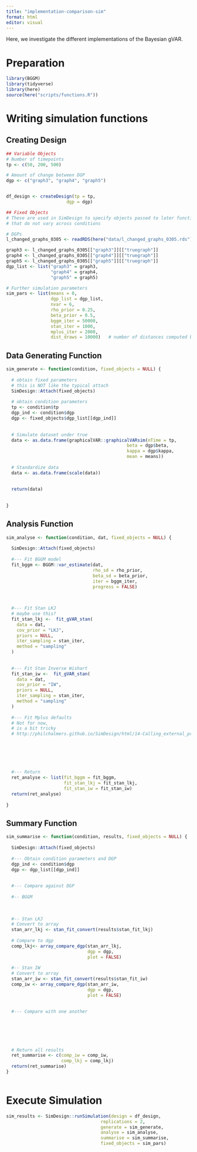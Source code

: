 ```yaml
---
title: "implementation-comparison-sim"
format: html
editor: visual
---
```


Here, we investigate the different implementations of the Bayesian gVAR.

# Preparation

```r
library(BGGM)
library(tidyverse)
library(here)
source(here("scripts/functions.R"))
```

# Writing simulation functions

## Creating Design

```r
## Variable Objects
# Number of timepoints
tp <- c(50, 200, 500)

# Amount of change between DGP
dgp <- c("graph3", "graph4", "graph5")


df_design <- createDesign(tp = tp,
                       dgp = dgp)

## Fixed Objects
# These are used in SimDesign to specify objects passed to later functions
# that do not vary across conditions

# DGPs
l_changed_graphs_0305 <- readRDS(here("data/l_changed_graphs_0305.rds"))

graph3 <- l_changed_graphs_0305[["graph3"]][["truegraph"]]
graph4 <- l_changed_graphs_0305[["graph4"]][["truegraph"]]
graph5 <- l_changed_graphs_0305[["graph5"]][["truegraph"]]
dgp_list <- list("graph3" = graph3,
                 "graph4" = graph4,
                 "graph5" = graph5)

# Further simulation parameters
sim_pars <- list(means = 0,
                 dgp_list = dgp_list,
                 nvar = 6,
                 rho_prior = 0.25,
                 beta_prior = 0.5,
                 bggm_iter = 50000,
                 stan_iter = 1000,
                 mplus_iter = 2000,
                 dist_draws = 10000)   # number of distances computed between matrices

```

## Data Generating Function

```r
sim_generate <- function(condition, fixed_objects = NULL) {
  
  # obtain fixed parameters
  # this is NOT like the typical attach
  SimDesign::Attach(fixed_objects)
  
  # obtain condition parameters
  tp <- condition$tp
  dgp_ind <- condition$dgp
  dgp <- fixed_objects$dgp_list[[dgp_ind]]
  
  
  # Simulate dataset under true
  data <- as.data.frame(graphicalVAR::graphicalVARsim(nTime = tp,
                                              beta = dgp$beta,
                                              kappa = dgp$kappa,
                                              mean = means))
  
  # Standardize data
  data <- as.data.frame(scale(data))
  
  
  return(data)
  
  
}
```

## Analysis Function

```r
sim_analyse <- function(condition, dat, fixed_objects = NULL) {
  
  SimDesign::Attach(fixed_objects)    
  
  #--- Fit BGGM model
  fit_bggm <- BGGM::var_estimate(dat,
                                 rho_sd = rho_prior,
                                 beta_sd = beta_prior,
                                 iter = bggm_iter, 
                                 progress = FALSE)
  

  
  #--- Fit Stan LKJ
  # maybe use this?
  fit_stan_lkj <-  fit_gVAR_stan(
    data = dat,
    cov_prior = "LKJ",
    priors = NULL,
    iter_sampling = stan_iter,
    method = "sampling"
  )
  
  
  #--- Fit Stan Inverse Wishart
  fit_stan_iw <-  fit_gVAR_stan(
    data = dat,
    cov_prior = "IW",
    priors = NULL,
    iter_sampling = stan_iter,
    method = "sampling"
  )
  
  #--- Fit Mplus defaults
  # Not for now, 
  # is a bit tricky
  # http://philchalmers.github.io/SimDesign/html/14-Calling_external_programs.html
  
  
  
  
  
  
  #--- Return
  ret_analyse <- list(fit_bggm = fit_bggm,
                      fit_stan_lkj = fit_stan_lkj,
                      fit_stan_iw = fit_stan_iw)
  return(ret_analyse)
  
}
```

## Summary Function

```r
sim_summarise <- function(condition, results, fixed_objects = NULL) {
  
  SimDesign::Attach(fixed_objects)  
  
  #--- Obtain condition parameters and DGP
  dgp_ind <- condition$dgp
  dgp <- dgp_list[[dgp_ind]]
  
  
  #--- Compare against DGP
  
  #-- BGGM
  
  
  
  #-- Stan LKJ
  # Convert to array
  stan_arr_lkj <- stan_fit_convert(results$stan_fit_lkj)
  
  # Compare to dgp
  comp_lkj<- array_compare_dgp(stan_arr_lkj,
                               dgp = dgp,
                               plot = FALSE)
  
  #-- Stan IW
  # Convert to array
  stan_arr_iw <- stan_fit_convert(results$stan_fit_iw)
  comp_iw <- array_compare_dgp(stan_arr_iw,
                               dgp = dgp,
                               plot = FALSE)
  
  
  #--- Compare with one another
  
  
  
  
  
  
  # Return all results
  ret_summarise <- c(comp_iw = comp_iw,
                     comp_lkj = comp_lkj)
  return(ret_summarise)
}



```

# Execute Simulation

```r
sim_results <- SimDesign::runSimulation(design = df_design, 
                                    replications = 2, 
                                    generate = sim_generate, 
                                    analyse = sim_analyse, 
                                    summarise = sim_summarise, 
                                    fixed_objects = sim_pars)

```
